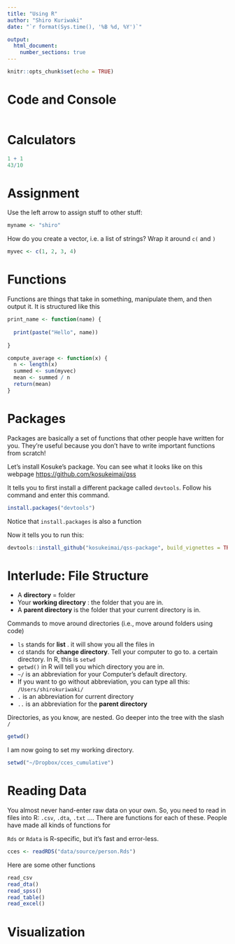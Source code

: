 ```yaml
---
title: "Using R"
author: "Shiro Kuriwaki"
date: "`r format(Sys.time(), '%B %d, %Y')`"

output:
  html_document:
    number_sections: true
---
```





```r
knitr::opts_chunk$set(echo = TRUE)
```



# Code and Console

```
```


# Calculators
```r
1 + 1
43/10
```



# Assignment
Use the left arrow to assign stuff to other stuff:
```r
myname <- "shiro"
```

How do you create a vector, i.e. a list of strings? Wrap it around `c(` and `)`
```r
myvec <- c(1, 2, 3, 4)
```


# Functions
Functions are things that take in something, manipulate them, and then output it.  It is structured like this

```r
print_name <- function(name) {
  
  print(paste("Hello", name))
  
}
```


```r
compute_average <- function(x) {
  n <- length(x)
  summed <- sum(myvec)
  mean <- summed / n
  return(mean)
}
```



# Packages
Packages are basically a set of functions that other people have written for you. They're useful because you don't have to write important functions from scratch!

Let's install Kosuke's package. You can see what it looks like on this webpage <https://github.com/kosukeimai/qss>

It tells you to first install a different package called `devtools`. Follow his command and enter this command.
```r
install.packages("devtools")
```

Notice that `install.packages` is also a function

Now it tells you to run this:
```r
devtools::install_github("kosukeimai/qss-package", build_vignettes = TRUE)
```






# Interlude: File Structure

* A __directory__ = folder
* Your __working directory__ : the folder that you are in.
* A __parent directory__ is the folder that your current directory is in. 



Commands to move around directories (i.e., move around folders using code)

* `ls` stands for __list__ . it will show you all the files in
* `cd` stands for __change directory__. Tell your computer to go to. a certain directory.  In R, this is `setwd`
* `getwd()` in R will tell you which directory you are in.
* `~/` is an abbreviation for your Computer's default directory.
* If you want to go without abbreviation, you can type all this: `/Users/shirokuriwaki/`
* `.` is an abbreviation for current directory
* `..` is an abbreviation for the __parent directory__


Directories, as you know, are nested. Go deeper into the tree with the slash `/`
```r
getwd()
```


I am now going to set my working directory.

```r
setwd("~/Dropbox/cces_cumulative")
```


# Reading Data
You almost never hand-enter raw data on your own. So, you need to read in files into R: `.csv`, `.dta`, `.txt` .... There are functions for each of these. People have made all kinds of functions for 


`Rds` or `Rdata` is R-specific, but it's fast and error-less. 
```r
cces <- readRDS("data/source/person.Rds")
```


Here are some other functions 
```r
read_csv
read_dta()
read_spss()
read_table()
read_excel()

```

# Visualization





